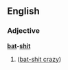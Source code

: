 ==English==

===Adjective===
'''[[bat]]-[[shit]]'''

# {{alternative spelling of|[[batshit]]}} ([[bat-shit crazy]])